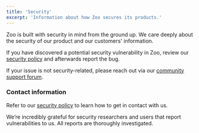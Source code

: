 ```yaml
---
title: 'Security'
excerpt: 'Information about how Zoo secures its products.'
---
```


Zoo is built with security in mind from the ground up. We care deeply about
the security of our product and our customers' information.

If you have discovered a potential security vulnerability in Zoo, 
review our [security policy](https://github.com/KittyCAD/.github/blob/main/SECURITY.md) and afterwards report the bug. 

If your issue is not security-related, please reach out via our [community support forum](https://community.zoo.dev/).

### Contact information

Refer to our [security policy](https://github.com/KittyCAD/.github/blob/main/SECURITY.md) to learn how to get in contact with us.


We’re incredibly grateful for security researchers and users that report vulnerabilities to us. 
All reports are thoroughly investigated.
